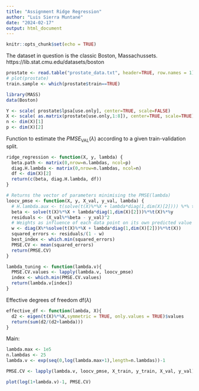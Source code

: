 ```yaml
---
title: "Assignment Ridge Regression"
author: "Luis Sierra Muntané"
date: "2024-02-17"
output: html_document
---
```


```r
knitr::opts_chunk$set(echo = TRUE)
```

The dataset in question is the classic Boston, Massachussets. https://lib.stat.cmu.edu/datasets/boston


```r
prostate <- read.table("prostate_data.txt", header=TRUE, row.names = 1)
# plot(prostate)
train.sample <- which(prostate$train==TRUE)

library(MASS)
data(Boston)

```

```r
Y <- scale( prostate$lpsa[use.only], center=TRUE, scale=FALSE)
X <- scale( as.matrix(prostate[use.only,1:8]), center=TRUE, scale=TRUE)
n <- dim(X)[1]
p <- dim(X)[2]
```


Function to estimate the $PMSE_{\text{VAL}}(\lambda)$ according to a given train-validation split.

```r
ridge_regression <- function(X, y, lambda) {
  beta.path <- matrix(0,nrow=n.lambdas, ncol=p)
  diag.H.lambda <- matrix(0,nrow=n.lambdas, ncol=n)
  df <- dim(X)[2]
  return(c(beta, diag.H.lambda, df))
}

# Returns the vector of parameters minimising the PMSE(lambda)
loocv_pmse <- function(X, y, X_val, y_val, lambda) {
  # H.lambda.aux <- t(solve(t(X)%*%X + lambda*diag(1,dim(X)[2]))) %*% t(X)
  beta <- solve(t(X)%*%X + lambda*diag(1,dim(X)[2]))%*%t(X)%*%y
  residuals <- (X_val%*%beta - y_val)^2
  # Weights as influence of each data point on its own predicted value
  w <- diag(X%*%solve(t(X)%*%X + lambda*diag(1,dim(X)[2]))%*%t(X))
  squared_errors <- residuals/(1 - w)
  best_index <- which.min(squared_errors)
  PMSE.CV <- mean(squared_errors)
  return(PMSE.CV)
}

lambda_tuning <- function(lambda.v){
  PMSE.CV.values <- lapply(lambda.v, loocv_pmse)
  index <- which.min(PMSE.CV.values)
  return(lambda.v[index])
}
```

Effective degrees of freedom $\text{df}(\lambda)$

```r

effective_df <- function(lambda, X){
  d2 <- eigen(t(X)%*%X,symmetric = TRUE, only.values = TRUE)$values
  return(sum(d2/(d2+lambda)))
}
```
Main:

```r
lambda.max <- 1e5
n.lambdas <- 25
lambda.v <- exp(seq(0,log(lambda.max+1),length=n.lambdas))-1

PMSE.CV <- lapply(lambda.v, loocv_pmse, X_train, y_train, X_val, y_val)

plot(log(1+lambda.v)-1, PMSE.CV)
```

